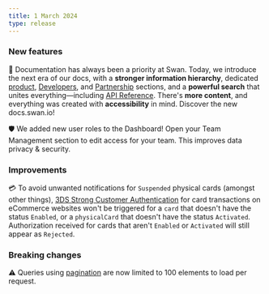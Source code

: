 ```yaml
---
title: 1 March 2024
type: release
---
```


### New features

📖 Documentation has always been a priority at Swan.
Today, we introduce the next era of our docs, with a **stronger information hierarchy**, dedicated [product](/welcome), [Developers](/developers), and [Partnership](/partnership) sections, and a **powerful search** that unites everything—including [API Reference](https://api-reference.swan.io/).
There's **more content**, and everything was created with **accessibility** in mind.
Discover the new docs.swan.io!

🛡️ We added new user roles to the Dashboard!
Open your Team Management section to edit access for your team.
This improves data privacy & security.

### Improvements

💳 To avoid unwanted notifications for `Suspended` physical cards (amongst other things), [3DS Strong Customer Authentication](/topics/payments/cards/#3ds) for card transactions on eCommerce websites won't be triggered for a `card` that doesn't have the status `Enabled`, or a `physicalCard` that doesn't have the status `Activated`.
Authorization received for cards that aren't `Enabled` or `Activated` will still appear as `Rejected`.

### Breaking changes

⚠️ Queries using [pagination](/developers/using-api/pagination) are now limited to 100 elements to load per request.
